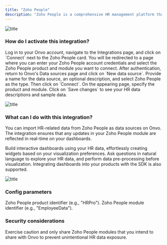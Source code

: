 ```yaml
---
title: "Zoho People"
description: "Zoho People is a comprehensive HR management platform that allows businesses to streamline their HR processes. With Onvo integration, you can connect to Zoho People, pull in HR data, and leverage it to create insightful dashboards and reports."
---
```


![title](/assets/integrations/zoho-people.png)

### How do I activate this integration?

<Steps>
  <Step title="First Step">
    Log in to your Onvo account, navigate to the Integrations page, and click on
    `Connect` next to the Zoho People card.
  </Step>
  <Step title="Second Step">
    You will be redirected to a page where you can enter your Zoho People
    account credentials and select the Zoho People product and module you want
    to connect.
  </Step>
  <Step title="Third Step">
    After authentication, return to Onvo's Data sources page and click on `New
    data source`.
  </Step>
  <Step title="Fourth Step">
    Provide a name for the data source, an optional description, and select Zoho
    People as the type. Then click on `Connect`.
  </Step>
  <Step title="Fifth Step">
    On the appearing page, specify the product and module. Click on `Save
    changes` to see your HR data descriptions and sample data.
  </Step>
</Steps>

![title](/assets/integrations/zoho-people-1.png)

### What can I do with this integration?

You can import HR-related data from Zoho People as data sources on Onvo. The integration ensures that any updates in your Zoho People module are reflected in real-time on your dashboards.

Build interactive dashboards using your HR data, effortlessly creating widgets based on your visualization preferences. Ask questions in natural language to explore your HR data, and perform data pre-processing before visualization. Integrating dashboards into your products with the SDK is also supported.

![title](/assets/integrations/common-dashboard.png)

### Config parameters

<ParamField path="product" type="string">
  Zoho People product identifier (e.g., "HRPro").
</ParamField>

<ParamField path="module" type="string">
  Zoho People module identifier (e.g., "EmployeeData").
</ParamField>

### Security considerations

Exercise caution and only share Zoho People modules that you intend to share with Onvo to prevent unintentional HR data exposure.
